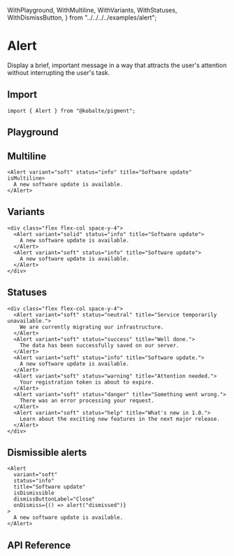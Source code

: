   WithPlayground,
  WithMultiline,
  WithVariants,
  WithStatuses,
  WithDismissButton,
} from "../../../../examples/alert";

# Alert

Display a brief, important message in a way that attracts the user's attention without interrupting the user's task.

## Import

```tsx
import { Alert } from "@kobalte/pigment";
```

## Playground

<WithPlayground />

## Multiline

<Preview isCentered={false}>
  <WithMultiline />
</Preview>

```tsx
<Alert variant="soft" status="info" title="Software update" isMultiline>
  A new software update is available.
</Alert>
```

## Variants

<Preview isCentered={false}>
  <WithVariants />
</Preview>

```tsx
<div class="flex flex-col space-y-4">
  <Alert variant="solid" status="info" title="Software update">
    A new software update is available.
  </Alert>
  <Alert variant="soft" status="info" title="Software update">
    A new software update is available.
  </Alert>
</div>
```

## Statuses

<Preview isCentered={false}>
  <WithStatuses />
</Preview>

```tsx
<div class="flex flex-col space-y-4">
  <Alert variant="soft" status="neutral" title="Service temporarily unavailable.">
    We are currently migrating our infrastructure.
  </Alert>
  <Alert variant="soft" status="success" title="Well done.">
    The data has been successfully saved on our server.
  </Alert>
  <Alert variant="soft" status="info" title="Software update.">
    A new software update is available.
  </Alert>
  <Alert variant="soft" status="warning" title="Attention needed.">
    Your registration token is about to expire.
  </Alert>
  <Alert variant="soft" status="danger" title="Something went wrong.">
    There was an error processing your request.
  </Alert>
  <Alert variant="soft" status="help" title="What's new in 1.0.">
    Learn about the exciting new features in the next major release.
  </Alert>
</div>
```

## Dismissible alerts

<Preview isCentered={false}>
  <WithDismissButton />
</Preview>

```tsx
<Alert
  variant="soft"
  status="info"
  title="Software update"
  isDismissible
  dismissButtonLabel="Close"
  onDismiss={() => alert("dismissed")}
>
  A new software update is available.
</Alert>
```

## API Reference
